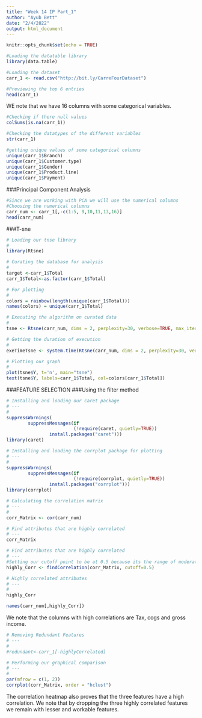 ---
title: "Week 14 IP Part_1"
author: "Ayub Bett"
date: "2/4/2022"
output: html_document
---

```{r setup, include=FALSE}
knitr::opts_chunk$set(echo = TRUE)
```


```{r}
#Loading the datatable library
library(data.table)

```

```{r}
#Loading the dataset
carr_1 <- read.csv("http://bit.ly/CarreFourDataset")

#Previewing the top 6 entries
head(carr_1)
```
WE note that we have 16 columns with some categorical variables.

```{r}
#Checking if there null values
colSums(is.na(carr_1))

```


```{r}
#Checking the datatypes of the different variables
str(carr_1)
```

```{r}
#getting unique values of some categorical columns
unique(carr_1$Branch)
unique(carr_1$Customer.type)
unique(carr_1$Gender)
unique(carr_1$Product.line)
unique(carr_1$Payment)
```
###Principal Component Analysis
```{r}
#Since we are working with PCA we will use the numerical columns 
#Choosing the numerical columns
carr_num <- carr_1[,-c(1:5, 9,10,11,13,16)]
head(carr_num)
```


###T-sne 

```{r}
# Loading our tnse library
# 
library(Rtsne)


```

```{r}
# Curating the database for analysis 
# 
target <-carr_1$Total
carr_1$Total<-as.factor(carr_1$Total)

# For plotting
#
colors = rainbow(length(unique(carr_1$Total)))
names(colors) = unique(carr_1$Total)


```

```{r}
# Executing the algorithm on curated data
# 
tsne <- Rtsne(carr_num, dims = 2, perplexity=30, verbose=TRUE, max_iter = 500)

# Getting the duration of execution
# 
exeTimeTsne <- system.time(Rtsne(carr_num, dims = 2, perplexity=30, verbose=TRUE, max_iter = 500))


```

```{r}
# Plotting our graph 
# 
plot(tsne$Y, t='n', main="tsne")
text(tsne$Y, labels=carr_1$Total, col=colors[carr_1$Total])


```
###FEATURE SELECTION
###Using the filter method
```{r}
# Installing and loading our caret package
# ---
# 
suppressWarnings(
        suppressMessages(if
                         (!require(caret, quietly=TRUE))
                install.packages("caret")))
library(caret)
```

```{r}
# Installing and loading the corrplot package for plotting
# ---
# 
suppressWarnings(
        suppressMessages(if
                         (!require(corrplot, quietly=TRUE))
                install.packages("corrplot")))
library(corrplot)

```


```{r}
# Calculating the correlation matrix
# ---
#
corr_Matrix <- cor(carr_num)

# Find attributes that are highly correlated
# ---
corr_Matrix

# Find attributes that are highly correlated
# ---
#Setting our cutoff point to be at 0.5 because its the range of moderate correlation
highly_Corr <- findCorrelation(corr_Matrix, cutoff=0.5)

# Highly correlated attributes
# ---
# 
highly_Corr

names(carr_num[,highly_Corr])
```
We note that the columns with high correlations are Tax, cogs and gross income.


```{r}
# Removing Redundant Features 
# ---
# 
#redundant<-carr_1[-highlyCorrelated]

# Performing our graphical comparison
# ---
# 
par(mfrow = c(1, 2))
corrplot(corr_Matrix, order = "hclust")


```
The correlation heatmap also proves that the three features have a high correlation.
We note that by dropping the three highly correlated features we remain with lesser and workable features.